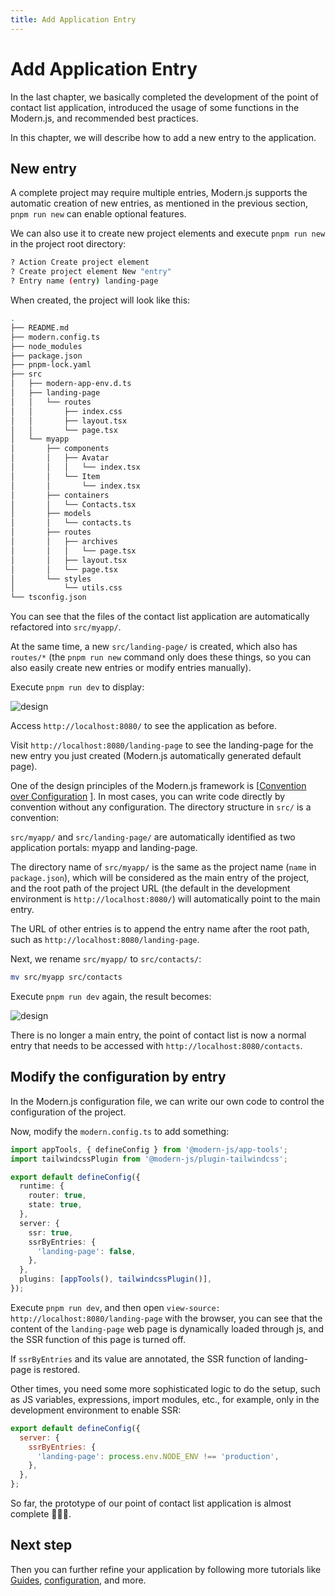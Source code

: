 ```yaml
---
title: Add Application Entry
---
```

# Add Application Entry

In the last chapter, we basically completed the development of the point of contact list application, introduced the usage of some functions in the Modern.js, and recommended best practices.

In this chapter, we will describe how to add a new entry to the application.

## New entry

A complete project may require multiple entries, Modern.js supports the automatic creation of new entries, as mentioned in the previous section, `pnpm run new` can enable optional features.

We can also use it to create new project elements and execute `pnpm run new` in the project root directory:

```bash
? Action Create project element
? Create project element New "entry"
? Entry name (entry) landing-page
```

When created, the project will look like this:

```bash
.
├── README.md
├── modern.config.ts
├── node_modules
├── package.json
├── pnpm-lock.yaml
├── src
│   ├── modern-app-env.d.ts
│   ├── landing-page
│   │   └── routes
│   │       ├── index.css
│   │       ├── layout.tsx
│   │       └── page.tsx
│   └── myapp
│       ├── components
│       │   ├── Avatar
│       │   │   └── index.tsx
│       │   └── Item
│       │       └── index.tsx
│       ├── containers
│       │   └── Contacts.tsx
│       ├── models
│       │   └── contacts.ts
│       ├── routes
│       │   ├── archives
│       │   │   └── page.tsx
│       │   ├── layout.tsx
│       │   └── page.tsx
│       └── styles
│           └── utils.css
└── tsconfig.json
```

You can see that the files of the contact list application are automatically refactored into `src/myapp/`.

At the same time, a new `src/landing-page/` is created, which also has `routes/*` (the `pnpm run new` command only does these things, so you can also easily create new entries or modify entries manually).

Execute `pnpm run dev` to display:

![design](https://lf3-static.bytednsdoc.com/obj/eden-cn/nuvjhpqnuvr/modern-website/tutorials/c08-entries-myapp.png)

Access `http://localhost:8080/` to see the application as before.

Visit `http://localhost:8080/landing-page` to see the landing-page for the new entry you just created (Modern.js automatically generated default page).

One of the design principles of the Modern.js framework is [[Convention over Configuration](https://en.wikipedia.org/wiki/Convention_over_configuration) ]. In most cases, you can write code directly by convention without any configuration. The directory structure in `src/` is a convention:

`src/myapp/` and `src/landing-page/` are automatically identified as two application portals: myapp and landing-page.

The directory name of `src/myapp/` is the same as the project name (`name` in `package.json`), which will be considered as the main entry of the project, and the root path of the project URL (the default in the development environment is `http://localhost:8080/`) will automatically point to the main entry.

The URL of other entries is to append the entry name after the root path, such as `http://localhost:8080/landing-page`.

Next, we rename `src/myapp/` to `src/contacts/`:

```bash
mv src/myapp src/contacts
```

Execute `pnpm run dev` again, the result becomes:

![design](https://lf3-static.bytednsdoc.com/obj/eden-cn/nuvjhpqnuvr/modern-website/tutorials/c08-entries-contacts.png)

There is no longer a main entry, the point of contact list is now a normal entry that needs to be accessed with `http://localhost:8080/contacts`.

## Modify the configuration by entry

In the Modern.js configuration file, we can write our own code to control the configuration of the project.

Now, modify the `modern.config.ts` to add something:

```ts title="modern.config.ts"
import appTools, { defineConfig } from '@modern-js/app-tools';
import tailwindcssPlugin from '@modern-js/plugin-tailwindcss';

export default defineConfig({
  runtime: {
    router: true,
    state: true,
  },
  server: {
    ssr: true,
    ssrByEntries: {
      'landing-page': false,
    },
  },
  plugins: [appTools(), tailwindcssPlugin()],
});
```

Execute `pnpm run dev`, and then open `view-source: http://localhost:8080/landing-page` with the browser, you can see that the content of the `landing-page` web page is dynamically loaded through js, and the SSR function of this page is turned off.

If `ssrByEntries` and its value are annotated, the SSR function of landing-page is restored.

Other times, you need some more sophisticated logic to do the setup, such as JS variables, expressions, import modules, etc., for example, only in the development environment to enable SSR:

```js
export default defineConfig({
  server: {
    ssrByEntries: {
      'landing-page': process.env.NODE_ENV !== 'production',
    },
  },
};
```

So far, the prototype of our point of contact list application is almost complete 👏👏👏.

## Next step

Then you can further refine your application by following more tutorials like [Guides](/guides/get-started/quick-start), [configuration](/configure/app/usage), and more.
